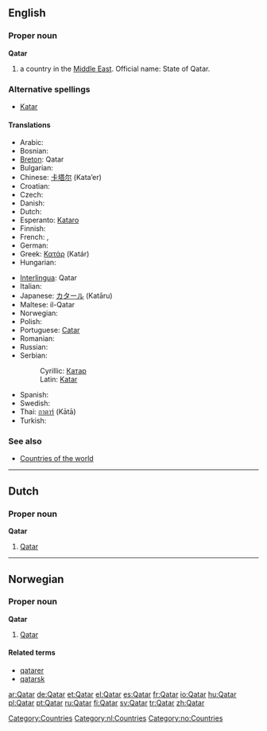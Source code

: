 ==English==
{{wikipedia}}

===Proper noun===
'''Qatar'''

# a country in the [[Middle East]]. Official name: State of Qatar.

===Alternative spellings===
*[[Katar]]

====Translations====
{{rfc-level|Translations at L4+ not in L3 POS section}}
{{top}}
*Arabic: {{ARchar|[[قطر]]}} {{IPAchar|(qáʈar)}}
*Bosnian: {{t-|bs|Katar|m}}
*[[Breton]]: Qatar
* Bulgarian: {{t+|bg|Катар|m|tr=Katar|sc=Cyrl}}
*Chinese: [[卡塔尔]] (Kata’er)
*Croatian: {{t-|hr|Katar|m}}
* Czech: {{t-|cs|Katar|m}}
* Danish: {{t-|da|Qatar}}
* Dutch: {{t-|nl|Qatar}}
*Esperanto: [[Kataro]]
* Finnish: {{t+|fi|Qatar}}
* French: {{t+|fr|Qatar|m}}, {{t+|fr|Katar|m}}
* German: {{t+|de|Katar}}
*Greek: [[Κατάρ]] (Katár) {{n}}
* Hungarian: {{t+|hu|Katar}}
{{mid}}
*[[Interlingua]]: Qatar
* Italian: {{t-|it|Qatar|m}}
*Japanese: [[カタール]] (Katāru)
*Maltese: il-Qatar
* Norwegian: {{t-|no|Qatar}}
* Polish: {{t+|pl|Katar}}
*Portuguese: [[Catar]]
* Romanian: {{t-|ro|Qatar|n}}
* Russian: {{t+|ru|Катар|m|tr=Kátar|sc=Cyrl}}
*Serbian:
*:Cyrillic: [[Катар#Serbian|Катар]] {{m}}
*:Latin: [[Katar#Serbian|Katar]] {{m}}
* Spanish: {{t+|es|Qatar|m}}
* Swedish: {{t+|sv|Qatar}}
*Thai: [[กาตาร์]] (Kātā)
* Turkish: {{t+|tr|Katar}}
{{bottom}}

===See also===
*[[Countries of the world]]

[[Category:Countries]]

----

==Dutch==

===Proper noun===
'''Qatar''' {{n}}

# [[#English|Qatar]]

[[Category:nl:Countries]]

----

==Norwegian==

===Proper noun===
'''Qatar'''

# [[#English|Qatar]]

====Related terms====
*[[qatarer]]
*[[qatarsk]]

[[Category:no:Countries]]

[[ar:Qatar]]
[[de:Qatar]]
[[et:Qatar]]
[[el:Qatar]]
[[es:Qatar]]
[[fr:Qatar]]
[[io:Qatar]]
[[hu:Qatar]]
[[pl:Qatar]]
[[pt:Qatar]]
[[ru:Qatar]]
[[fi:Qatar]]
[[sv:Qatar]]
[[tr:Qatar]]
[[zh:Qatar]]